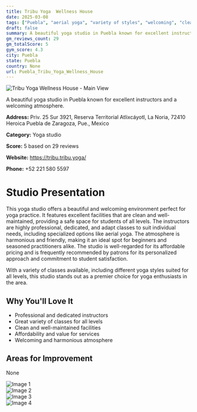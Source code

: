 ```yaml
---
title: Tribu Yoga  Wellness House
date: 2025-03-08
tags: ["Puebla", "aerial yoga", "variety of styles", "welcoming", "clean", "Puebla"]  
draft: false
summary: A beautiful yoga studio in Puebla known for excellent instructors and a welcoming atmosphere.
gm_reviews_count: 29
gm_totalScore: 5
gym_score: 4.3
city: Puebla
state: Puebla
country: None
url: Puebla_Tribu_Yoga_Wellness_House
---
```


<div className="aspect-[16/9] relative my-8">
  <img 
    src="https://lh5.googleusercontent.com/p/AF1QipNxQ1dAix_x4o_m_mmHM2EXiBME85MCoiXeCrxa=w1920-h1080-k-no"
    alt="Tribu Yoga  Wellness House - Main View"
    className="object-cover absolute inset-0 w-full h-full rounded-lg"
  />
</div>

A beautiful yoga studio in Puebla known for excellent instructors and a welcoming atmosphere.

**Address:** Priv. 25 Sur 3921, Reserva Territorial Atlixcáyotl, La Noria, 72410 Heroica Puebla de Zaragoza, Pue., Mexico

**Category:** Yoga studio

**Score:** 5 based on 29 reviews

**Website:** https://tribu.tribu.yoga/

**Phone:** +52 221 580 5597

# Studio Presentation

This yoga studio offers a beautiful and welcoming environment perfect for yoga practice. It features excellent facilities that are clean and well-maintained, providing a safe space for students of all levels. The instructors are highly professional, dedicated, and adapt classes to suit individual needs, including specialized options like aerial yoga. The atmosphere is harmonious and friendly, making it an ideal spot for beginners and seasoned practitioners alike. The studio is well-regarded for its affordable pricing and is frequently recommended by patrons for its personalized approach and commitment to student satisfaction.

With a variety of classes available, including different yoga styles suited for all levels, this studio stands out as a premier choice for yoga enthusiasts in the area.

## Why You'll Love It

- Professional and dedicated instructors
- Great variety of classes for all levels
- Clean and well-maintained facilities
- Affordability and value for services
- Welcoming and harmonious atmosphere

## Areas for Improvement

None

<div className="grid grid-cols-1 xl:grid-cols-2 gap-4 my-8">
<div className="aspect-[4/3] relative"><img src="https://lh5.googleusercontent.com/p/AF1QipPbb-1WPHTs0-L-MEc2YktmSGZchhWQ0_rE8FgH=w1920-h1080-k-no" alt="Image 1" className="object-cover absolute inset-0 w-full h-full rounded-lg" /></div>
<div className="aspect-[4/3] relative"><img src="https://lh5.googleusercontent.com/p/AF1QipMuxT6k9qNiuvS305CAt7rcjV5JV-rn_gJsyOlX=w1920-h1080-k-no" alt="Image 2" className="object-cover absolute inset-0 w-full h-full rounded-lg" /></div>
<div className="aspect-[4/3] relative"><img src="https://lh5.googleusercontent.com/p/AF1QipOgkKpQOrSg0eYH_N5K3fL3wLx-0mDVBKT2l7bD=w1920-h1080-k-no" alt="Image 3" className="object-cover absolute inset-0 w-full h-full rounded-lg" /></div>
<div className="aspect-[4/3] relative"><img src="https://lh5.googleusercontent.com/p/AF1QipOQXKUlmF8Vae_m1wcrsoFON7nMbM7XQBj8FOKD=w1920-h1080-k-no" alt="Image 4" className="object-cover absolute inset-0 w-full h-full rounded-lg" /></div>
</div>